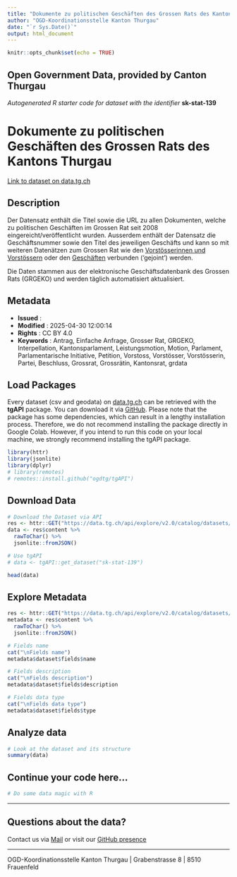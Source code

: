 ```yaml
---
title: "Dokumente zu politischen Geschäften des Grossen Rats des Kantons Thurgau"
author: "OGD-Koordinationsstelle Kanton Thurgau"
date: "`r Sys.Date()`"
output: html_document
---
```


```r
knitr::opts_chunk$set(echo = TRUE)
```

## Open Government Data, provided by **Canton Thurgau**
*Autogenerated R starter code for dataset with the identifier* **sk-stat-139**


# **Dokumente zu politischen Geschäften des Grossen Rats des Kantons Thurgau**

[Link to dataset on data.tg.ch](https://data.tg.ch/explore/dataset/sk-stat-139/information/)

## Description

<p>Der Datensatz enthält die Titel sowie die URL zu allen Dokumenten, welche zu politischen Geschäften im Grossen Rat seit 2008 eingereicht/veröffentlicht wurden. Ausserdem enthält der Datensatz die Geschäftsnummer sowie den Titel des jeweiligen Geschäfts und kann so mit weiteren Datenätzen zum Grossen Rat wie den <a href='https://data.tg.ch/explore/dataset/sk-stat-141/information/' target='_blank'>Vorstösserinnen und Vorstössern</a> oder den <a href='https://data.tg.ch/explore/dataset/sk-stat-140/information/' target='_blank'>Geschäften</a> verbunden ('gejoint') werden. </p><p></p><p>Die Daten stammen aus der elektronische Geschäftsdatenbank des Grossen Rats (GRGEKO) und werden täglich automatisiert aktualisiert.</p>

## Metadata

- **Issued**                   : 
- **Modified**                 : 2025-04-30 12:00:14
- **Rights**                   : CC BY 4.0
- **Keywords**                 : Antrag, Einfache Anfrage, Grosser Rat, GRGEKO, Interpellation, Kantonsparlament, Leistungsmotion, Motion, Parlament, Parlamentarische Initiative, Petition, Vorstoss, Vorstösser, Vorstösserin, Partei, Beschluss, Grossrat, Grossrätin, Kantonsrat, grdata

## Load Packages

Every dataset (csv and geodata) on [data.tg.ch](https://data.tg.ch/pages/start/) can be retrieved with the **tgAPI** package. You can download it via [GitHub](https://github.com/ogdtg/tgAPI). Please note that the package has some dependencies, which can result in a lengthy installation process. Therefore, we do not recommend installing the package directly in Google Colab. However, if you intend to run this code on your local machine, we strongly recommend installing the tgAPI package.

```r
library(httr)
library(jsonlite)
library(dplyr)
# library(remotes)
# remotes::install.github("ogdtg/tgAPI")

```


## Download Data


```r
# Download the Dataset via API
res <- httr::GET("https://data.tg.ch/api/explore/v2.0/catalog/datasets/sk-stat-139/exports/json")
data <- res$content %>%
  rawToChar() %>%
  jsonlite::fromJSON()

# Use tgAPI
# data <- tgAPI::get_dataset("sk-stat-139")

head(data)

```


## Explore Metadata

```r

res <- httr::GET("https://data.tg.ch/api/explore/v2.0/catalog/datasets/sk-stat-139")
metadata <- res$content %>%
  rawToChar() %>%
  jsonlite::fromJSON()

# Fields name
cat("\nFields name")
metadata$dataset$fields$name

# Fields description
cat("\nFields description")
metadata$dataset$fields$description

# Fields data type
cat("\nFields data type")
metadata$dataset$fields$type

```


## Analyze data

```r

# Look at the dataset and its structure
summary(data)

```


## Continue your code here...


```r
# Do some data magic with R
```

------------------------------------------------------------------------

## Questions about the data?

Contact us via [Mail](mailto:ogd@tg.ch) or visit our [GitHub presence](https://github.com/ogdtg)


------------------------------------------------------------------------

OGD-Koordinationsstelle Kanton Thurgau | Grabenstrasse 8 | 8510 Frauenfeld
